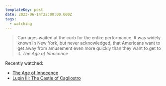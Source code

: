```yaml
---
templateKey: post
date: 2023-06-14T22:00:00.000Z
tags:
  - watching
---
```

> Carriages waited at the curb for the entire performance. It was widely known in New York, but never acknowledged, that Americans want to get away from amusement even more quickly than they want to get to it.
> <cite><i>The Age of Innocence</i></cite>

Recently watched:

* [The Age of Innocence](https://letterboxd.com/film/the-age-of-innocence/)
* [Lupin III: The Castle of Cagliostro](https://letterboxd.com/film/lupin-the-third-the-castle-of-cagliostro/)